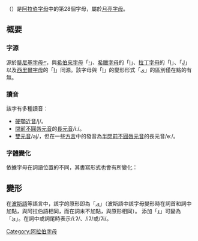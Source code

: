 {{阿拉伯字母}}
{{Arabic-script sidebar|Persian}}
'''{{rtl-lang|ar|ي}}'''（{{lang-ar|ياء}}）是[[阿拉伯字母|阿拉伯字母]]中的第28個字母，屬於[[月亮字母|月亮字母]]。

== 概要 ==

=== 字源 ===
源於[[腓尼基字母|腓尼基字母]]𐤉，與[[希伯來字母|希伯來字母]]「[[י|י]]」、[[希臘字母|希臘字母]]的「[[Ι|Ι]]」、[[拉丁字母|拉丁字母]]的「[[I|I]]」、「[[J|J]]」以及[[西里爾字母|西里爾字母]]的「[[І|І]]」同源。該字母與「[[ا|ا]]」的變形形式「[[ی|ی]]」的區別僅在點的有無。

=== 讀音 ===
該字有多種讀音：

* [[硬顎近音|硬顎近音]]/j/。
* [[閉前不圓唇元音|閉前不圓唇元音]]的[[長元音|長元音]]/iː/。
*[[雙元音|雙元音]]/aj/，但在一些[[阿拉伯語方言|方言]]中的發音為[[半閉前不圓唇元音|半閉前不圓唇元音]]的長元音/eː/。

=== 字體變化 ===
依據字母在詞語位置的不同，其書寫形式也會有所變化：
{{Arabic alphabet shapes|ي}}

== 變形 ==
在[[波斯語|波斯語]]等語言中，該字的原形即為「[[ی|ی]]」（波斯語中該字母變形時在詞首和詞中加點，與阿拉伯語相同，而在詞末不加點，與原形相同）。
{{Arabic alphabet shapes|ی}}
添加「[[ء|ء]]」可變為「ئ」。在詞中或詞尾時表示/iːʔ/、/iʔ/或/ʔi/。
{{Arabic alphabet shapes|ئ}}
[[Category:阿拉伯字母|Category:阿拉伯字母]]